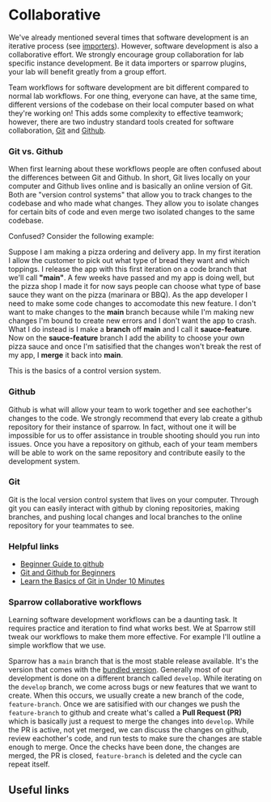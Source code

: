 
# Collaborative

We've already mentioned several times that software development is an iterative process (see [importers](/docs/getting-started/importers)).
However, software development is also a collaborative effort. We strongly encourage group collaboration for
lab specific instance development. Be it data importers or sparrow plugins, your lab will benefit greatly
from a group effort.

Team workflows for software development are bit different compared to normal lab workflows. For one thing,
everyone can have, at the same time, different versions of the codebase on their local computer based on
what they're working on! This adds some complexity to effective teamwork; however, there are two industry
standard tools created for software collaboration, [Git](https://git-scm.com/) and [Github](https://github.com/).

### Git vs. Github

When first learning about these workflows people are often confused about the differences between Git and Github.
In short, Git lives locally on your computer and Github lives online and is basically an online version of Git.
Both are "version control systems" that allow you to track changes to the codebase and who made what changes.
They allow you to isolate changes for certain bits of code and even merge two isolated changes to the same codebase.

Confused? Consider the following example:

Suppose I am making a pizza ordering and delivery app. In my first iteration
I allow the customer to pick out what type of bread they want and which toppings. I release the app with this first
iteration on a code branch that we'll call **"main"**. A few weeks have passed and my app is doing well, but
the pizza shop I made it for now says people can choose what type of base sauce they want on the pizza (marinara or BBQ).
As the app developer I need to make some code changes to accomodate this new feature. I don't want to make changes to
the **main** branch because while I'm making new changes I'm bound to create new errors and I don't want the app to crash.
What I do instead is I make a **branch** off **main** and I call it **sauce-feature**. Now on the **sauce-feature** branch
I add the ability to choose your own pizza sauce and once I'm satisified that the changes won't break the rest of my app, I **merge**
it back into **main**.

This is the basics of a control version system.

### Github

Github is what will allow your team to work together and see eachother's changes to the code. We strongly
recommend that every lab create a github repository for their instance of sparrow. In fact, without one it
will be impossible for us to offer assistance in trouble shooting should you run into issues. Once you have
a repository on github, each of your team members will be able to work on the same repository and contribute
easily to the development system.

### Git

Git is the local version control system that lives on your computer. Through git you can easily interact with
github by cloning repositories, making branches, and pushing local changes and local branches to the online
repository for your teammates to see.

### Helpful links

- [Beginner Guide to github](https://guides.github.com/activities/hello-world/)
- [Git and Github for Beginners](https://product.hubspot.com/blog/git-and-github-tutorial-for-beginners)
- [Learn the Basics of Git in Under 10 Minutes](https://www.freecodecamp.org/news/learn-the-basics-of-git-in-under-10-minutes-da548267cc91/)

### Sparrow collaborative workflows

Learning software development workflows can be a daunting task. It requires practice and iteration to
find what works best. We at Sparrow still tweak our workflows to make them more effective. For example
I'll outline a simple workflow that we use.

Sparrow has a `main` branch that is the most stable release available. It's the version that comes with
the [bundled version](/docs/getting-started). Generally most of our development is done on a different branch
called `develop`. While iterating on the `develop` branch, we come across bugs or new features that we want to create.
When this occurs, we usually create a new branch of the code, `feature-branch`. Once we are satisified with
our changes we push the `feature-branch` to github and create what's called a **Pull Request (PR)** which is basically
just a request to merge the changes into `develop`. While the PR is active, not yet merged, we can discuss the
changes on github, review eachother's code, and run tests to make sure the changes are stable enough to merge.
Once the checks have been done, the changes are merged, the PR is closed, `feature-branch` is deleted and the cycle can repeat itself.

## Useful links

